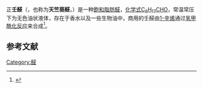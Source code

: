 {{chembox
| Watchedfields = changed
| verifiedrevid = 435621158
| Reference =<ref>[http://chemicalland21.com/specialtychem/perchem/n-NONALDEHYDE.htm n-Nonaldehyde] {{Wayback|url=http://chemicalland21.com/specialtychem/perchem/n-NONALDEHYDE.htm |date=20080408040007 }} at chemicalland21.com</ref>
| ImageFile =Nonanal.png
| ImageSize = 
| IUPACName =Nonanal
| OtherNames =Nonanaldehyde<br />Nonaldehyde<br />Pelargonaldehyde<br />Aldehyde C-9
|Section1={{Chembox Identifiers
| ChemSpiderID_Ref = {{chemspidercite|correct|chemspider}}
| ChemSpiderID = 29029
| UNII_Ref = {{fdacite|correct|FDA}}
| UNII = 2L2WBY9K6T
| InChI = 1/C9H18O/c1-2-3-4-5-6-7-8-9-10/h9H,2-8H2,1H3
| InChIKey = GYHFUZHODSMOHU-UHFFFAOYAJ
| StdInChI_Ref = {{stdinchicite|correct|chemspider}}
| StdInChI = 1S/C9H18O/c1-2-3-4-5-6-7-8-9-10/h9H,2-8H2,1H3
| StdInChIKey_Ref = {{stdinchicite|correct|chemspider}}
| StdInChIKey = GYHFUZHODSMOHU-UHFFFAOYSA-N
| CASNo_Ref = {{cascite|correct|CAS}}
| CASNo =124-19-6
| PubChem =31289
| SMILES =CCCCCCCCC=O
  }}
|Section2={{Chembox Properties
| Formula =C<sub>9</sub>H<sub>18</sub>O
| MolarMass =142.23862
| Appearance =无色液体
| Density =0.827
| MeltingPtC = -18
| BoilingPtC = 191
| BoilingPt_notes = 
| Solubility =不可溶
  }}
|Section3={{Chembox Related
| OtherFunction_label = 醛
| OtherFunction = [[辛醛|辛醛]]<br />
[[癸醛|癸醛]]
  }}
}}

正'''壬醛'''（{{lang-en|Nonanal}}，也称为'''天竺葵醛'''，{{lang|en|pelargonaldehyde}}）是一种[[飽和脂肪|飽和脂肪]][[醛|醛]]，[[化学式|化学式]][[C9H18O|C<sub>8</sub>H<sub>17</sub>CHO]]，常温常压下为无色油状液体，存在于香水以及一些生物油中，商用的壬醛由[[1-辛烯|1-辛烯]]通过[[氢甲酰化反应|氢甲酰化反应]]来合成<ref name = Ullmann>{{Ullmann | author = Christian Kohlpaintner, Markus Schulte, Jürgen Falbe, Peter Lappe, Jürgen Weber | title = Aldehydes, Aliphatic | doi = 10.1002/14356007.a01_321.pub2}}</ref>。

==参考文献==
{{reflist|2}}
[[Category:醛|Category:醛]]

{{organic-compound-stub}}